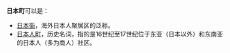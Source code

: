 '''日本町'''可以是：
*[[日本街|日本街]]，海外日本人聚居区的泛称。
*[[日本人町|日本人町]]，历史名词，指的是16世纪至17世纪位于东亚（日本以外）和东南亚的日本人（多为商人）社区。

{{disambig|Z|Cat=三字日本相關消歧義}}